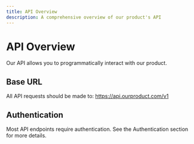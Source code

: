 ```yaml
---
title: API Overview
description: A comprehensive overview of our product's API
---
```


# API Overview

Our API allows you to programmatically interact with our product.

## Base URL

All API requests should be made to:
https://api.ourproduct.com/v1


## Authentication

Most API endpoints require authentication. See the Authentication section for more details.
